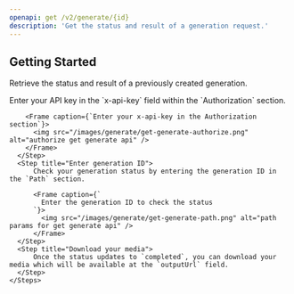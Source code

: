 ```yaml
---
openapi: get /v2/generate/{id}
description: 'Get the status and result of a generation request.'
---
```


## Getting Started

Retrieve the status and result of a previously created generation.

<AccordionGroup>
  <Accordion title="Track your generation from the docs">
    <Steps>
      <Step title="Authorize">
        Enter your API key in the `x-api-key` field within the `Authorization` section.

        <Frame caption={`Enter your x-api-key in the Authorization section`}>
          <img src="/images/generate/get-generate-authorize.png" alt="authorize get generate api" />
        </Frame>
      </Step>
      <Step title="Enter generation ID">
          Check your generation status by entering the generation ID in the `Path` section.

          <Frame caption={`
            Enter the generation ID to check the status
          `}>
            <img src="/images/generate/get-generate-path.png" alt="path params for get generate api" />
          </Frame>
      </Step>
      <Step title="Download your media">
          Once the status updates to `completed`, you can download your media which will be available at the `outputUrl` field.
      </Step>
    </Steps>

  </Accordion>
</AccordionGroup>
